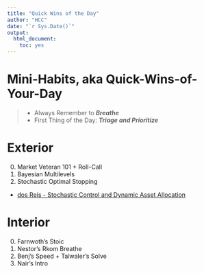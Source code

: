 ```yaml
---
title: "Quick Wins of the Day"
author: "HCC"
date: "`r Sys.Date()`"
output:
  html_document:
    toc: yes
---
```


# Mini-Habits, aka Quick-Wins-of-Your-Day

>- Always Remember to ***Breathe***
>- First Thing of the Day:  ***Triage and Prioritize***

# Exterior
0. Market Veteran 101 + Roll-Call
1. Bayesian Multilevels
2. Stochastic Optimal Stopping
  - [dos Reis - Stochastic Control and Dynamic Asset Allocation](http://www.drps.ed.ac.uk/20-21/dpt/cxmath11150.htm)

# Interior
0. Farnwoth's Stoic
1. Nestor's Rkom Breathe
2. Benj's Speed + Talwaler's Solve
3. Nair's Intro



